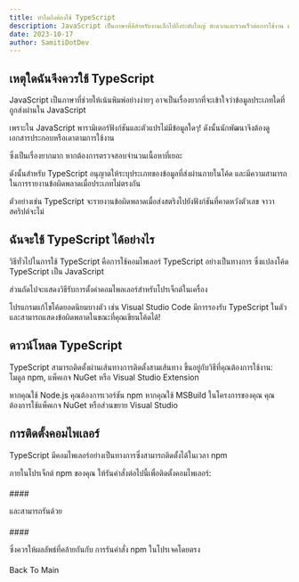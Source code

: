 ```yaml
---
title: ทำไมถึงต้องใช้ TypeScript 
description: JavaScript เป็นภาษาที่ดีสำหรับงานเล็กไปถึงระดับใหญ่ สะดวกและรวดเร็วต่อการใช้งาน แต่ก็ยากสำหรับการดีบัค หรือรายงานปัญหา
date: 2023-10-17
author: SamitiDotDev
---
```


## เหตุใดฉันจึงควรใช้ TypeScript
JavaScript เป็นภาษาที่ช่วยให้เน้นพิมพ์อย่างง่ายๆ อาจเป็นเรื่องยากที่จะเข้าใจว่าข้อมูลประเภทใดที่ถูกส่งผ่านใน JavaScript

เพราะใน JavaScript พารามิเตอร์ฟังก์ชันและตัวแปรไม่มีข้อมูลใดๆ! ดังนั้นนักพัฒนาจึงต้องดูเอกสารประกอบหรือเดาตามการใช้งาน

ซึ่งเป็นเรื่องยากมาก หากต้องการตรวจสอบจำนวนเนื้อหาที่เยอะ

ดังนั้นสำหรับ TypeScript อนุญาตให้ระบุประเภทของข้อมูลที่ส่งผ่านภายในโค้ด และมีความสามารถในการรายงานข้อผิดพลาดเมื่อประเภทไม่ตรงกัน

ตัวอย่างเช่น TypeScript จะรายงานข้อผิดพลาดเมื่อส่งสตริงไปยังฟังก์ชันที่คาดหวังตัวเลข จาวาสคริปต์จะไม่


## ฉันจะใช้ TypeScript ได้อย่างไร
วิธีทั่วไปในการใช้ TypeScript คือการใช้คอมไพเลอร์ TypeScript อย่างเป็นทางการ ซึ่งแปลงโค้ด TypeScript เป็น JavaScript

ส่วนถัดไปจะแสดงวิธีรับการตั้งค่าคอมไพลเลอร์สำหรับโปรเจ็กต์ในเครื่อง

โปรแกรมแก้ไขโค้ดยอดนิยมบางตัว เช่น Visual Studio Code มีการรองรับ TypeScript ในตัวและสามารถแสดงข้อผิดพลาดในขณะที่คุณเขียนโค้ดได้!

## ดาวน์โหลด TypeScript
TypeScript สามารถติดตั้งผ่านเส้นทางการติดตั้งสามเส้นทาง ขึ้นอยู่กับวิธีที่คุณต้องการใช้งาน: โมดูล npm, แพ็คเกจ NuGet หรือ Visual Studio Extension

หากคุณใช้ Node.js คุณต้องการเวอร์ชัน npm หากคุณใช้ MSBuild ในโครงการของคุณ คุณต้องการใช้แพ็คเกจ NuGet หรือส่วนขยาย Visual Studio


## การติดตั้งคอมไพเลอร์ 

TypeScript มีคอมไพเลอร์อย่างเป็นทางการซึ่งสามารถติดตั้งได้ในเวลา npm

ภายในโปรเจ็กต์ npm ของคุณ ให้รันคำสั่งต่อไปนี้เพื่อติดตั้งคอมไพเลอร์:
####
<CodeSnippet text="npm install typescript --save-dev" />
####

และสามารถรันด้วย

####
<CodeSnippet text="npx tsc" />
####


ซึ่งควรให้ผลลัพธ์ที่คล้ายกันกับ การรันคำสั่ง npm ในโปรเจคโดยตรง
####

<ButtonLink href="/posts">Back To Main</ButtonLink>



